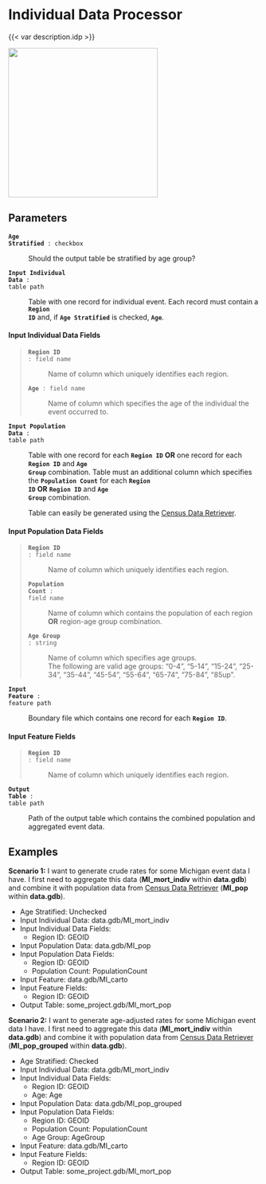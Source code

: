# Individual Data Processor

{{< var description.idp >}}

![](../photos/IDP.png){width=300}

## Parameters {.doc-section .doc-section-parameters}

<code>[**Age Stratified**]{.parameter-name} [:]{.parameter-annotation-sep} [checkbox]{.parameter-annotation}</code>

:   Should the output table be stratified by age group?

<code>[**Input Individual Data**]{.parameter-name} [:]{.parameter-annotation-sep} [table path]{.parameter-annotation}</code>

:   Table with one record for individual event. Each record must contain a <code>[**Region ID**]{.parameter-name}</code> and,
    if <code>[**Age Stratified**]{.parameter-name}</code> is checked, <code>[**Age**]{.parameter-name}</code>.

#### Input Individual Data Fields

>   <code>[**Region ID**]{.parameter-name} [:]{.parameter-annotation-sep} [field name]{.parameter-annotation}</code>
>   
>   :   Name of column which uniquely identifies each region.
>   
>   <code>[**Age**]{.parameter-name} [:]{.parameter-annotation-sep} [field name]{.parameter-annotation}</code>
>   
>   :   Name of column which specifies the age of the individual the event occurred to.

<code>[**Input Population Data**]{.parameter-name} [:]{.parameter-annotation-sep} [table path]{.parameter-annotation}</code>

:   Table with one record for each <code>[**Region ID**]{.parameter-name}</code> **OR** one record for each 
    <code>[**Region ID**]{.parameter-name}</code> and <code>[**Age Group**]{.parameter-name}</code> combination.
    Table must an additional column which specifies the <code>[**Population Count**]{.parameter-name}</code> for
    each <code>[**Region ID**]{.parameter-name}</code> **OR** <code>[**Region ID**]{.parameter-name}</code> and 
    <code>[**Age Group**]{.parameter-name}</code> combination.

    Table can easily be generated using the [Census Data Retriever](CDR.qmd).

#### Input Population Data Fields

>   <code>[**Region ID**]{.parameter-name} [:]{.parameter-annotation-sep} [field name]{.parameter-annotation}</code>
>   
>   :   Name of column which uniquely identifies each region.
>   
>   <code>[**Population Count**]{.parameter-name} [:]{.parameter-annotation-sep} [field name]{.parameter-annotation}</code>
>   
>   :   Name of column which contains the population of each region **OR** region-age group combination.
>   
>   <code>[**Age Group**]{.parameter-name} [:]{.parameter-annotation-sep} [string]{.parameter-annotation}</code>
>   
>   :   Name of column which specifies age groups.  
>       The following are valid age groups: "0-4", "5-14", "15-24", "25-34", "35-44", "45-54", "55-64", "65-74", "75-84", "85up".

<code>[**Input Feature**]{.parameter-name} [:]{.parameter-annotation-sep} [feature path]{.parameter-annotation}</code>

:   Boundary file which contains one record for each <code>[**Region ID**]{.parameter-name}</code>.

#### Input Feature Fields

>   <code>[**Region ID**]{.parameter-name} [:]{.parameter-annotation-sep} [field name]{.parameter-annotation}</code>
>   
>   :   Name of column which uniquely identifies each region.

<code>[**Output Table**]{.parameter-name} [:]{.parameter-annotation-sep} [table path]{.parameter-annotation}</code>

:   Path of the output table which contains the combined population and aggregated event data.

## Examples {.doc-section .doc-section-examples}

**Scenario 1:** I want to generate crude rates for some Michigan event data I have. I first need to aggregate 
this data (**MI_mort_indiv** within **data.gdb**) and combine it with population data from 
[Census Data Retriever](CDR.qmd) (**MI_pop** within **data.gdb**).

-   Age Stratified: Unchecked
-   Input Individual Data: data.gdb/MI_mort_indiv
-   Input Individual Data Fields:
    -   Region ID: GEOID
-   Input Population Data: data.gdb/MI_pop
-   Input Population Data Fields:
    -   Region ID: GEOID
    -   Population Count: PopulationCount
-   Input Feature: data.gdb/MI_carto
-   Input Feature Fields:
    -   Region ID: GEOID
-   Output Table: some_project.gdb/MI_mort_pop

**Scenario 2:** I want to generate age-adjusted rates for some Michigan event data I have. I first need to aggregate 
this data (**MI_mort_indiv** within **data.gdb**) and combine it with population data from 
[Census Data Retriever](CDR.qmd) (**MI_pop_grouped** within **data.gdb**).

-   Age Stratified: Checked
-   Input Individual Data: data.gdb/MI_mort_indiv
-   Input Individual Data Fields:
    -   Region ID: GEOID
    -   Age: Age
-   Input Population Data: data.gdb/MI_pop_grouped
-   Input Population Data Fields:
    -   Region ID: GEOID
    -   Population Count: PopulationCount
    -   Age Group: AgeGroup
-   Input Feature: data.gdb/MI_carto
-   Input Feature Fields:
    -   Region ID: GEOID
-   Output Table: some_project.gdb/MI_mort_pop